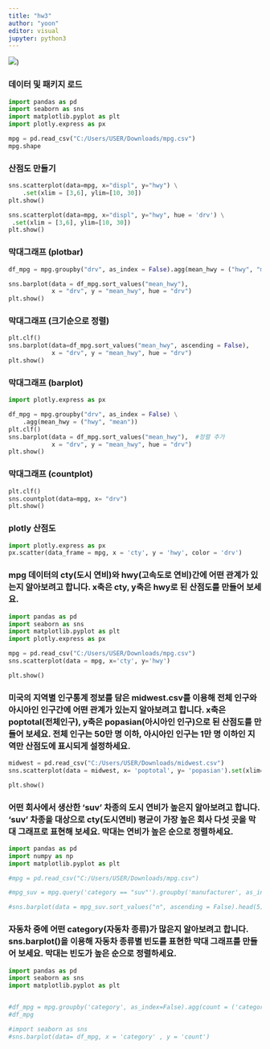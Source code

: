 ```yaml
---
title: "hw3"
author: "yoon"
editor: visual
jupyter: python3
---
```


![](다운로드.jfif))

### 데이터 및 패키지 로드

```python

import pandas as pd
import seaborn as sns
import matplotlib.pyplot as plt
import plotly.express as px

mpg = pd.read_csv("C:/Users/USER/Downloads/mpg.csv")
mpg.shape

```

### 산점도 만들기

```python

sns.scatterplot(data=mpg, x="displ", y="hwy") \
    .set(xlim = [3,6], ylim=[10, 30])
plt.show()

sns.scatterplot(data=mpg, x="displ", y="hwy", hue = 'drv') \
 .set(xlim = [3,6], ylim=[10, 30])
plt.show()

```

### 막대그래프 (plotbar)

```python

df_mpg = mpg.groupby("drv", as_index = False).agg(mean_hwy = ("hwy", "mean"))

sns.barplot(data = df_mpg.sort_values("mean_hwy"), 
            x = "drv", y = "mean_hwy", hue = "drv")
plt.show()
```

### 막대그래프 (크기순으로 정렬)

```python

plt.clf()
sns.barplot(data=df_mpg.sort_values("mean_hwy", ascending = False), 
            x = "drv", y = "mean_hwy", hue = "drv")
plt.show()

```

### 막대그래프 (barplot)

```python

import plotly.express as px

df_mpg = mpg.groupby("drv", as_index = False) \
    .agg(mean_hwy = ("hwy", "mean"))
plt.clf()
sns.barplot(data = df_mpg.sort_values("mean_hwy"),  #정렬 추가
            x = "drv", y = "mean_hwy", hue = "drv")
plt.show()

```

### 막대그래프 (countplot)

```python

plt.clf()
sns.countplot(data=mpg, x= "drv")
plt.show()

```

### plotly 산점도

```python

import plotly.express as px
px.scatter(data_frame = mpg, x = 'cty', y = 'hwy', color = 'drv')

```

### mpg 데이터의 cty(도시 연비)와 hwy(고속도로 연비)간에 어떤 관계가 있는지 알아보려고 합니다. x축은 cty, y축은 hwy로 된 산점도를 만들어 보세요.

```python

import pandas as pd
import seaborn as sns
import matplotlib.pyplot as plt
import plotly.express as px

mpg = pd.read_csv("C:/Users/USER/Downloads/mpg.csv")
sns.scatterplot(data = mpg, x='cty', y='hwy')

plt.show()

```

### 미국의 지역별 인구통계 정보를 담은 midwest.csv를 이용해 전체 인구와 아시아인 인구간에 어떤 관계가 있는지 알아보려고 합니다. x축은 poptotal(전체인구), y축은 popasian(아시아인 인구)으로 된 산점도를 만들어 보세요. 전체 인구는 50만 명 이하, 아시아인 인구는 1만 명 이하인 지역만 산점도에 표시되게 설정하세요.

```python

midwest = pd.read_csv("C:/Users/USER/Downloads/midwest.csv")
sns.scatterplot(data = midwest, x= 'poptotal', y= 'popasian').set(xlim= (0, 5000000), ylim=(0,10000))

plt.show()

```

### 어떤 회사에서 생산한 'suv' 차종의 도시 연비가 높은지 알아보려고 합니다. 'suv' 차종을 대상으로 cty(도시연비) 평균이 가장 높은 회사 다섯 곳을 막대 그래프로 표현해 보세요. 막대는 연비가 높은 순으로 정렬하세요.

```python

import pandas as pd
import numpy as np
import matplotlib.pyplot as plt

#mpg = pd.read_csv("C:/Users/USER/Downloads/mpg.csv")

#mpg_suv = mpg.query('category == "suv"').groupby('manufacturer', as_index = True).agg(n = ('cty', 'mean'))

#sns.barplot(data = mpg_suv.sort_values("n", ascending = False).head(5), x = 'manufacturer', y = 'n')


```

### 자동차 중에 어떤 category(자동차 종류)가 많은지 알아보려고 합니다. sns.barplot()을 이용해 자동차 종류별 빈도를 표현한 막대 그래프를 만들어 보세요. 막대는 빈도가 높은 순으로 정렬하세요.

```python

import pandas as pd
import seaborn as sns
import matplotlib.pyplot as plt


#df_mpg = mpg.groupby('category', as_index=False).agg(count = ('category', 'count')).sort_values('count', ascending=False)
#df_mpg

#import seaborn as sns
#sns.barplot(data= df_mpg, x = 'category' , y = 'count')
```

